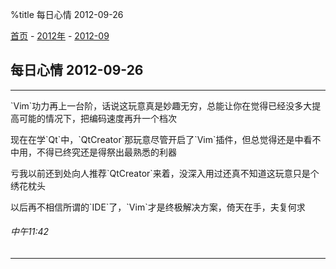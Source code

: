 %title 每日心情 2012-09-26

[[../../../index|首页]] - [[../index|2012年]] - [[index|2012-09]]
==每日心情 2012-09-26==
----
`Vim`功力再上一台阶，话说这玩意真是妙趣无穷，总能让你在觉得已经没多大提高可能的情况下，把编码速度再升一个档次

现在在学`Qt`中，`QtCreator`那玩意尽管开启了`Vim`插件，但总觉得还是中看不中用，不得已终究还是得祭出最熟悉的利器

亏我以前还到处向人推荐`QtCreator`来着，没深入用过还真不知道这玩意只是个绣花枕头

以后再不相信所谓的`IDE`了，`Vim`才是终极解决方案，倚天在手，夫复何求
======中午11:42======
----
